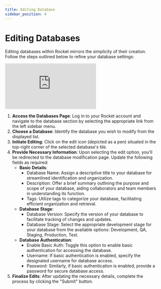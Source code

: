 ```yaml
---
title: Editing Database
sidebar_position: 4
---
```


# Editing Databases

Editing databases within Rocket mirrors the simplicity of their creation. Follow
the steps outlined below to refine your database settings:

<div class="videowrapper">
  <iframe
    src="https://www.youtube.com/embed/cO7TBWPp81g?rel=0"
    title="YouTube video 
      player"
    frameborder="0"
    allow="accelerometer; autoplay; clipboard-write; 
      encrypted-media; gyroscope; picture-in-picture"
    allowfullscreen
  ></iframe>
</div>

1. **Access the Databases Page**: Log in to your Rocket account and navigate to the database section by selecting the appropriate link from the left sidebar menu.
2. **Choose a Database**: Identify the database you wish to modify from the displayed list.
3. **Initiate Editing**: Click on the edit icon (depicted as a pen) situated in the top-right corner of the selected database's tile.
4. **Provide Necessary Information**: Upon selecting the edit option, you'll be redirected to the database modification page. Update the following fields as required:
   - **Basic Details**:
     - Database Name: Assign a descriptive title to your database for streamlined identification and organization.
     - Description: Offer a brief summary outlining the purpose and scope of your database, aiding collaborators and team members in understanding its function.
     - Tags: Utilize tags to categorize your database, facilitating efficient organization and retrieval.
   - **Database Stage**:
     - Database Version: Specify the version of your database to facilitate tracking of changes and updates.
     - Database Stage: Select the appropriate development stage for your database from the available options: Development, QA, Staging, Production, Test.
   - **Database Authentication**:
     - Enable Basic Auth: Toggle this option to enable basic authentication for accessing the database.
     - Username: If basic authentication is enabled, specify the designated username for database access.
     - Password: Similarly, if basic authentication is enabled, provide a password for secure database access.
5. **Finalize Edits**: After updating the necessary details, complete the process by clicking the "Submit" button.
